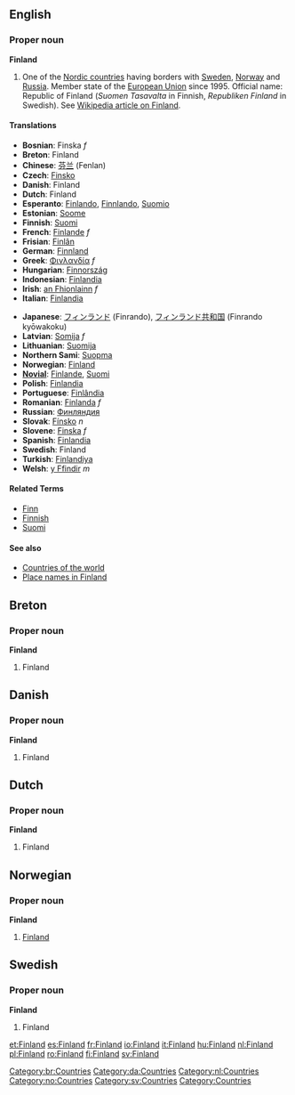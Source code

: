 ==English==
===Proper noun===
'''Finland'''
{{wikipedia}}
# One of the [[Nordic countries]] having borders with [[Sweden]], [[Norway]] and [[Russia]]. Member state of the [[European Union]] since 1995. Official name: Republic of Finland (''Suomen Tasavalta'' in Finnish, ''Republiken Finland'' in Swedish). See [[w:Finland|Wikipedia article on Finland]].

====Translations====
{{top}}
*'''Bosnian''': Finska ''f''
*'''Breton''': Finland
*'''Chinese''': [[芬兰]] (Fenlan)
*'''Czech''': [[Finsko]]
*'''Danish''': Finland
*'''Dutch''': Finland
*'''Esperanto''': [[Finlando]], [[Finnlando]], [[Suomio]]
*'''Estonian''': [[Soome]]
*'''Finnish''': [[Suomi]]
*'''French''': [[Finlande]] ''f''
*'''Frisian''': [[Finlân]]
*'''German''': [[Finnland]]
*'''Greek''': [[Φινλανδία]] ''f''
*'''Hungarian''': [[Finnország]]
*'''Indonesian''': [[Finlandia]]
*'''Irish''': [[an Fhionlainn]] ''f''
*'''Italian''': [[Finlandia]]
{{mid}}
*'''Japanese''': [[フィンランド]] (Finrando), [[フィンランド共和国]] (Finrando kyōwakoku)
*'''Latvian''': [[Somija]] ''f''
*'''Lithuanian''': [[Suomija]]
*'''Northern Sami''': [[Suopma]]
*'''Norwegian''': [[#Norwegian|Finland]]
*'''[[Novial]]''': [[Finlande]], [[Suomi]]
*'''Polish''': [[Finlandia]]
*'''Portuguese''': [[Finlândia]]
*'''Romanian''': [[Finlanda]] ''f''
*'''Russian''': [[Финляндия]]
*'''Slovak''': [[Fínsko]] ''n''
*'''Slovene''': [[Finska]] ''f''
*'''Spanish''': [[Finlandia]]
*'''Swedish''': Finland
*'''Turkish''': [[Finlandiya]]
*'''Welsh''': [[y Ffindir]] ''m''
{{bottom}}

====Related Terms====
*[[Finn]]
*[[Finnish]]
*[[Suomi]]

====See also====
*[[Countries of the world]]
*[[Place names in Finland]]

==Breton==
[[Category:br:Countries]]
===Proper noun===
'''Finland'''
#Finland

==Danish==
[[Category:da:Countries]]
===Proper noun===
'''Finland'''
#Finland

==Dutch==
[[Category:nl:Countries]]
===Proper noun===
'''Finland'''
#Finland

==Norwegian==
===Proper noun===
[[Category:no:Countries]]
'''Finland'''
#[[#English|Finland]]

==Swedish==
[[Category:sv:Countries]]
===Proper noun===
'''Finland'''
#Finland

[[Category:Countries]]

[[et:Finland]]
[[es:Finland]]
[[fr:Finland]]
[[io:Finland]]
[[it:Finland]]
[[hu:Finland]]
[[nl:Finland]]
[[pl:Finland]]
[[ro:Finland]]
[[fi:Finland]]
[[sv:Finland]]